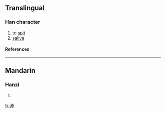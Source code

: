 ==Translingual==
===Han character===
{{Han char|rn=85|rad=水|as=08|sn=11|four=|canj=水竹十一 (EHJM)}}
# to [[spit]]
# [[saliva]]
====References====
{{Han ref|kx=0628.140|dkj=17596|dj=1030.060|hdz=31651.050|uh=6DB6|ud=28086}}

----
==Mandarin==
===Hanzi===
{{cmn-hanzi|pin=[[dòng]] ([[dong4]]), [[tuō]] ([[tuo1]])|wg=tung<sup>4</sup>, t'o<sup>1</sup>}}
# {{defn|Mandarin}}

[[fr:涶]]